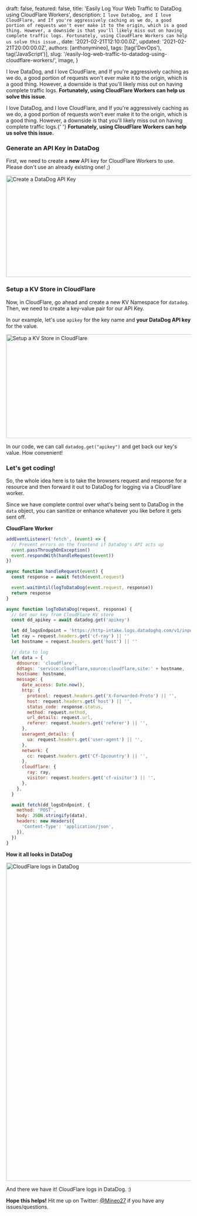 
  draft: false,
  featured: false,
  title: 'Easily Log Your Web Traffic to DataDog using CloudFlare Workers',
  description: `I love DataDog, and I love CloudFlare, and If you're aggressively caching as we do, a good portion of requests won't ever make it to the origin, which is a good thing. However, a downside is that you'll likely miss out on having complete traffic logs. Fortunately, using CloudFlare Workers can help us solve this issue.`,
  date: '2021-02-21T12:10:00.0Z',
  updated: '2021-02-21T20:00:00.0Z',
  authors: [anthonymineo],
  tags: [tag('DevOps'), tag('JavaScript')],
  slug: '/easily-log-web-traffic-to-datadog-using-cloudflare-workers/',
  image,
}


<!--excerpt-->

I love DataDog, and I love CloudFlare, and If you're aggressively caching as we do, a good portion of requests won't ever make it to the origin, which is a good thing. However, a downside is that you'll likely miss out on having complete traffic logs. **Fortunately, using CloudFlare Workers can help us solve this issue**.

<!--/excerpt-->

<p className="text-xl">
  I love DataDog, and I love CloudFlare, and If you're aggressively caching as we do, a good portion
  of requests won't ever make it to the origin, which is a good thing. However, a downside is that
  you'll likely miss out on having complete traffic logs.{' '}
  <strong>Fortunately, using CloudFlare Workers can help us solve this issue.</strong>
</p>

<LineBreakA />

### Generate an API Key in DataDog

First, we need to create a **new** API key for CloudFlare Workers to use. Please don't use an already existing one! ;)

<Image
  src="/content/images/easily-log-web-traffic-to-datadog-using-cloudflare-workers/dd-create-api-key.png"
  alt="Create a DataDog API Key"
  width="883"
  height="277"
/>

<LineBreakB />

### Setup a KV Store in CloudFlare

Now, in CloudFlare, go ahead and create a new KV Namespace for `datadog`. Then, we need to create a key-value pair for our API Key.

In our example, let's use `apikey` for the key name and **your DataDog API key** for the value.

<Image
  src="/content/images/easily-log-web-traffic-to-datadog-using-cloudflare-workers/cloudflare-kv.png"
  alt="Setup a KV Store in CloudFlare"
  width="610"
  height="283"
/>

In our code, we can call `datadog.get("apikey")` and get back our key's value. How convenient!

<LineBreakB />

### Let's get coding!

So, the whole idea here is to take the browsers request and response for a resource and then forward it out to DataDog for logging via a CloudFlare worker.

Since we have complete control over what's being sent to DataDog in the `data` object, you can sanitize or enhance whatever you like before it gets sent off.

**CloudFlare Worker**

```javascript
addEventListener('fetch', (event) => {
  // Prevent errors on the frontend if DataDog's API acts up
  event.passThroughOnException()
  event.respondWith(handleRequest(event))
})

async function handleRequest(event) {
  const response = await fetch(event.request)

  event.waitUntil(logToDataDog(event.request, response))
  return response
}

async function logToDataDog(request, response) {
  // Get our key from CloudFlare KV store
  const dd_apikey = await datadog.get('apikey')

  let dd_logsEndpoint = 'https://http-intake.logs.datadoghq.com/v1/input/' + dd_apikey
  let ray = request.headers.get('cf-ray') || ''
  let hostname = request.headers.get('host') || ''

  // data to log
  let data = {
    ddsource: 'cloudflare',
    ddtags: 'service:cloudflare,source:cloudflare,site:' + hostname,
    hostname: hostname,
    message: {
      date_access: Date.now(),
      http: {
        protocol: request.headers.get('X-Forwarded-Proto') || '',
        host: request.headers.get('host') || '',
        status_code: response.status,
        method: request.method,
        url_details: request.url,
        referer: request.headers.get('referer') || '',
      },
      useragent_details: {
        ua: request.headers.get('user-agent') || '',
      },
      network: {
        cc: request.headers.get('Cf-Ipcountry') || '',
      },
      cloudflare: {
        ray: ray,
        visitor: request.headers.get('cf-visitor') || '',
      },
    },
  }

  await fetch(dd_logsEndpoint, {
    method: 'POST',
    body: JSON.stringify(data),
    headers: new Headers({
      'Content-Type': 'application/json',
    }),
  })
}
```

**How it all looks in DataDog**

<Image
  src="/content/images/easily-log-web-traffic-to-datadog-using-cloudflare-workers/cloudflare-dd-log.png"
  alt="CloudFlare logs in DataDog"
  width="627"
  height="867"
/>

And there we have it! CloudFlare logs in DataDog. :)

<LineBreakA />

**Hope this helps!** Hit me up on Twitter: [@Mineo27](https://twitter.com/Mineo27) if you have any issues/questions.
